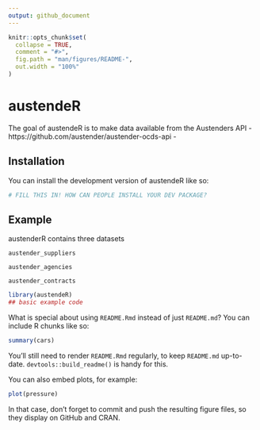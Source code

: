 ```yaml
---
output: github_document
---
```


<!-- README.md is generated from README.Rmd. Please edit that file -->

```r
knitr::opts_chunk$set(
  collapse = TRUE,
  comment = "#>",
  fig.path = "man/figures/README-",
  out.width = "100%"
)
```

# austendeR

<!-- badges: start -->
<!-- badges: end -->

The goal of austendeR is to make data available from the Austenders API - https://github.com/austender/austender-ocds-api - 

## Installation

You can install the development version of austendeR like so:

``` r
# FILL THIS IN! HOW CAN PEOPLE INSTALL YOUR DEV PACKAGE?
```

## Example

austenderR contains three datasets

`austender_suppliers`

`austender_agencies`

`austender_contracts`



```r
library(austendeR)
## basic example code
```

What is special about using `README.Rmd` instead of just `README.md`? You can include R chunks like so:

```r
summary(cars)
```

You'll still need to render `README.Rmd` regularly, to keep `README.md` up-to-date. `devtools::build_readme()` is handy for this.

You can also embed plots, for example:

```r
plot(pressure)
```

In that case, don't forget to commit and push the resulting figure files, so they display on GitHub and CRAN.
